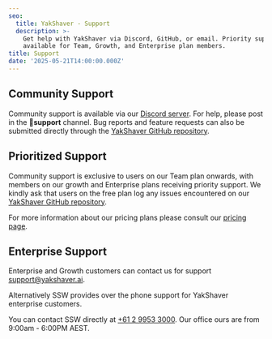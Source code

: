 ```yaml
---
seo:
  title: YakShaver - Support
  description: >-
    Get help with YakShaver via Discord, GitHub, or email. Priority support is
    available for Team, Growth, and Enterprise plan members.
title: Support
date: '2025-05-21T14:00:00.000Z'
---
```


## Community Support

Community support is available via our [Discord server](https://discord.com/invite/Jp9dyxKFjR). For help, please post in the **💬support** channel.
Bug reports and feature requests can also  be submitted directly through the [YakShaver GitHub repository](https://github.com/SSWConsulting/SSW.Yakshaver).

## Prioritized Support

Community support is exclusive to users on our Team plan onwards, with members on our growth and Enterprise plans receiving priority support.
We kindly ask that users on the free plan log any issues encountered on our [YakShaver GitHub repository](https://github.com/SSWConsulting/SSW.Yakshaver).

For more information about our pricing plans please consult our  [pricing page](/pricing).

## Enterprise Support

Enterprise and Growth customers can contact us for support [support@yakshaver.ai](mailto\:support@yakshaver.ai).

Alternatively SSW provides over the phone support for YakShaver enterprise customers.

You can contact SSW directly at [+61 2 9953 3000](tel:+61299533000). Our office ours are from 9:00am - 6:00PM AEST.
